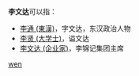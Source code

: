 '''李文达'''可以指：
* [[李通_(東漢)|李通 (東漢)]]，字文达，东汉政治人物
* [[李贤_(大学士)|李贤 (大学士)]]，谥文达
* [[李文达_(企业家)|李文达 (企业家)]]，李锦记集团主席

{{disambig}}

[[Category:三字李姓人名消歧义|wen]]